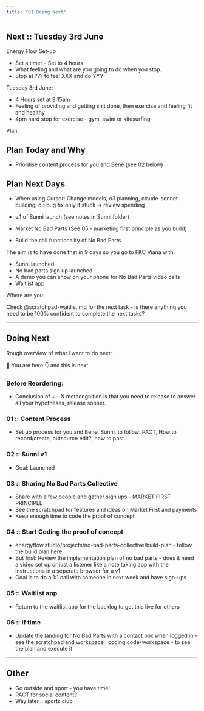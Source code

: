 ```yaml
---
title: "01 Doing Next"
---
```


## Next :: Tuesday 3rd June 

Energy Flow Set-up 
- Set a timer - Set to 4 hours 
- What feeling and what are you going to do when you stop. 
- Stop at ??? to feel XXX and do YYY 
  
Tuesday 3rd June: 
- 4 Hours set at 9:15am 
- Feeling of providing and getting shit done, then exercise and feeling fit and healthy 
- 4pm hard stop for exercise - gym, swim or kitesurfing 

Plan 

## Plan Today and Why 
- Prioritise content process for you and Bene (see 02 below)

## Plan Next Days 

- When using Cursor: Change models, o3 planning, claude-sonnet building, o3 bug fix only it stuck → review spending 

- v.1 of Sunni launch (see notes in Sunni folder)
- Market No Bad Parts (See 05 - marketing first principle as you build)
- Build the call functionality of No Bad Parts 

The aim is to have done that in 9 days so you go to FKC Viana with: 

- Sunni launched 
- No bad parts sign up launched 
- A demo you can show on your phone for No Bad Parts video calls 
- Waitlist app 

Where are you: 

Check @scratchpad-waitlist.md for the next task - is there anything you need to be 100% confident to complete the next tasks? 

---

## Doing Next

Rough overview of what I want to do next: 

📍 You are here 
👇 and this is next 

### Before Reordering: 
- Conclusion of + - N metacognition is that you need to release to answer all your hypotheses, release sooner. 

### 01 :: Content Process 
- Set up process for you and Bene, Sunni, to follow: PACT, How to record/create, outsource edit?, how to post. 

### 02 :: Sunni v1 
- Goal: Launched 

### 03 :: Sharing No Bad Parts Collective 
- Share with a few people and gather sign ups - MARKET FIRST PRINCIPLE 
- See the scratchpad for features and ideas on Market First and payments 
- Keep enough time to code the proof of concept 

### 04 :: Start Coding the proof of concept 
- energyflow.studio/projects/no-bad-parts-collective/build-plan - follow the build plan here 
- But first: Review the implementation plan of no bad parts - does it need a video set up or just a listener like a note taking app with the instructions in a seperate browser for a v1 
- Goal is to do a 1:1 call with someone in next week and have sign-ups 

### 05 :: Waitlist app 
- Return to the waitlist app for the backlog to get this live for others 

### 06 :: If time 
- Update the landing for No Bad Parts with a contact box when logged in - see the scratchpad and workspace : coding.code-workspace - to see the plan and execute it 

---

## Other 

- Go outside and sport - you have time! 
- PACT for social content? 
- Way later... sports club 

